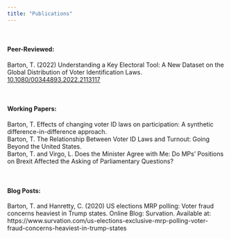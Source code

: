 ```yaml
---
title: "Publications"
---
```

<br>

#### Peer-Reviewed:
Barton, T. (2022) Understanding a Key Electoral Tool: A New Dataset on the Global 
Distribution of Voter Identification Laws.
[10.1080/00344893.2022.2113117](https://www.tandfonline.com/doi/full/10.1080/00344893.2022.2113117)

<br>

#### Working Papers:
Barton, T. Effects of changing voter ID laws on participation: A synthetic difference-in-difference approach. 
<br>
Barton, T. The Relationship Between Voter ID Laws and Turnout: Going Beyond the United States.
<br>
Barton, T. and Virgo, L. Does the Minister Agree with Me: Do MPs’ Positions on Brexit Affected the Asking of Parliamentary Questions?

<br>

#### Blog Posts:
Barton, T. and Hanretty, C. (2020) US elections MRP polling: Voter fraud concerns 
heaviest in Trump states. Online Blog: Survation. Available at: 
https://www.survation.com/us-elections-exclusive-mrp-polling-voter-fraud-concerns-heaviest-in-trump-states